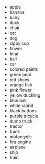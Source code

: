 
<AutoSpeak>

- apple
- banana
- baby
- duck
- chair
- cat
- dog
- sippy cup
- flower
- bear
- ball
- car
- colored paints
- green pear
- red shoes
- orange fish
- pink flower
- yellow duckling
- blue ball
- white rabbit
- black buttons
- purple tricycle
- dump truck
- tractor
- truck
- motorcycle
- fire engine
- airplane
- ship
- train

</AutoSpeak>
